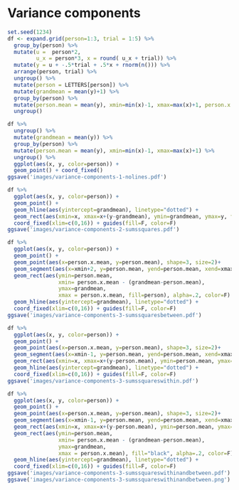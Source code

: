 
# Variance components


```r
set.seed(1234)
df <- expand.grid(person=1:3, trial = 1:5) %>% 
  group_by(person) %>% 
  mutate(u =  person*2, 
         u_x = person*3, x = round( u_x + trial)) %>% 
  mutate(y = u + -.5*trial + .5*x + rnorm(n())) %>% 
  arrange(person, trial) %>% 
  ungroup() %>% 
  mutate(person = LETTERS[person]) %>% 
  mutate(grandmean = mean(y)+1) %>% 
  group_by(person) %>% 
  mutate(person.mean = mean(y), xmin=min(x)-1, xmax=max(x)+1, person.x.mean = mean(x)) %>% 
  ungroup() 
```

```r
df %>% 
  ungroup() %>% 
  mutate(grandmean = mean(y)) %>% 
  group_by(person) %>% 
  mutate(person.mean = mean(y), xmin=min(x)-1, xmax=max(x)+1) %>% 
  ungroup() %>% 
  ggplot(aes(x, y, color=person)) + 
  geom_point() + coord_fixed()
ggsave('images/variance-components-1-nolines.pdf')

```

```r
df %>% 
  ggplot(aes(x, y, color=person)) + 
  geom_point() + 
  geom_hline(aes(yintercept=grandmean), linetype="dotted") + 
  geom_rect(aes(xmin=x, xmax=x+(y-grandmean), ymin=grandmean, ymax=y, fill=person), alpha=.3, color=F) +
  coord_fixed(xlim=c(0,16)) + guides(fill=F, color=F)
ggsave('images/variance-components-2-sumssquares.pdf')
```




```r
df %>% 
  ggplot(aes(x, y, color=person)) + 
  geom_point() + 
  geom_point(aes(x=person.x.mean, y=person.mean), shape=3, size=2)+
  geom_segment(aes(x=xmin+2, y=person.mean, yend=person.mean, xend=xmax-2)) +
  geom_rect(aes(ymin=person.mean, 
                xmin= person.x.mean - (grandmean-person.mean), 
                ymax=grandmean, 
                xmax = person.x.mean, fill=person), alpha=.2, color=F) +
  geom_hline(aes(yintercept=grandmean), linetype="dotted") +
  coord_fixed(xlim=c(0,16)) + guides(fill=F, color=F)
ggsave('images/variance-components-3-sumssquaresbetween.pdf')
```



```r
df %>% 
  ggplot(aes(x, y, color=person)) + 
  geom_point() + 
  geom_point(aes(x=person.x.mean, y=person.mean), shape=3, size=2)+
  geom_segment(aes(x=xmin-1, y=person.mean, yend=person.mean, xend=xmax+1)) +
  geom_rect(aes(xmin=x, xmax=x+(y-person.mean), ymin=person.mean, ymax=y, fill=person), alpha=.4, color=F) +
  geom_hline(aes(yintercept=grandmean), linetype="dotted") + 
  coord_fixed(xlim=c(0,16)) + guides(fill=F, color=F)
ggsave('images/variance-components-3-sumssquareswithin.pdf')
```


```r
df %>% 
  ggplot(aes(x, y, color=person)) + 
  geom_point() + 
  geom_point(aes(x=person.x.mean, y=person.mean), shape=3, size=2)+
  geom_segment(aes(x=xmin-1, y=person.mean, yend=person.mean, xend=xmax+1)) +
  geom_rect(aes(xmin=x, xmax=x+(y-person.mean), ymin=person.mean, ymax=y, fill=person), alpha=.4, color=F) +
  geom_rect(aes(ymin=person.mean, 
                xmin= person.x.mean - (grandmean-person.mean), 
                ymax=grandmean, 
                xmax = person.x.mean), fill="black", alpha=.2, color=F) +
  geom_hline(aes(yintercept=grandmean), linetype="dotted") + 
  coord_fixed(xlim=c(0,16)) + guides(fill=F, color=F)
ggsave('images/variance-components-3-sumssquareswithinandbetween.pdf')
ggsave('images/variance-components-3-sumssquareswithinandbetween.png')

```

